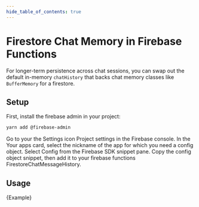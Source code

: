 ```yaml
---
hide_table_of_contents: true
---
```



# Firestore Chat Memory in Firebase Functions

For longer-term persistence across chat sessions, you can swap out the default in-memory `chatHistory` that backs chat memory classes like `BufferMemory` for a firestore.

## Setup

First, install the firebase admin in your project:

```bash npm2yarn
yarn add @firebase-admin
```

Go to your the Settings icon Project settings in the Firebase console.
In the Your apps card, select the nickname of the app for which you need a config object.
Select Config from the Firebase SDK snippet pane.
Copy the config object snippet, then add it to your firebase functions FirestoreChatMessageHistory.

## Usage


<CodeBlock language="typescript">{Example}</CodeBlock>
